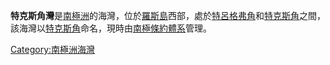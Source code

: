 {{unreferenced|time=2013-10-27T04:50:31+00:00}}
{{coord|77|40|S|166|44|E|display=title}}

'''特克斯角灣'''是[[南極洲|南極洲]]的海灣，位於[[羅斯島|羅斯島]]西部，處於[[特呂格弗角|特呂格弗角]]和[[特克斯角|特克斯角]]之間，該海灣以[[特克斯角|特克斯角]]命名，現時由[[南極條約體系|南極條約體系]]管理。

{{DEFAULTSORT:Turks Head Bay}}
[[Category:南極洲海灣|Category:南極洲海灣]]


{{RossIsland-geo-stub}}